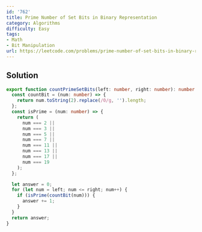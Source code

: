 ```yaml
---
id: '762'
title: Prime Number of Set Bits in Binary Representation
category: Algorithms
difficulty: Easy
tags:
- Math
- Bit Manipulation
url: https://leetcode.com/problems/prime-number-of-set-bits-in-binary-representation
---
```


## Solution

```typescript filename="solution.ts" copy
export function countPrimeSetBits(left: number, right: number): number {
  const countBit = (num: number) => {
    return num.toString(2).replace(/0/g, '').length;
  };
  const isPrime = (num: number) => {
    return (
      num === 2 ||
      num === 3 ||
      num === 5 ||
      num === 7 ||
      num === 11 ||
      num === 13 ||
      num === 17 ||
      num === 19
    );
  };

  let answer = 0;
  for (let num = left; num <= right; num++) {
    if (isPrime(countBit(num))) {
      answer += 1;
    }
  }
  return answer;
}
```

